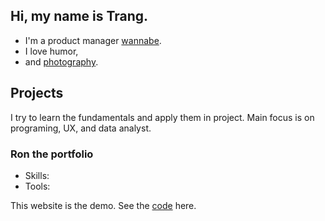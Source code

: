 
<Layout>

## Hi, my name is Trang.
- I'm a product manager [wannabe]().
- I love humor,
- and [photography]().

## Projects
I try to learn the fundamentals and apply them in project. Main focus is on programing, UX, and data analyst.

### Ron the portfolio
- Skills:
- Tools:

This website is the demo. See the [code]() here.

</Layout>